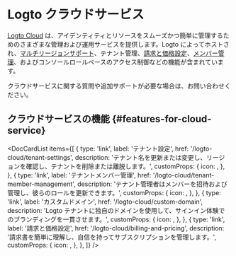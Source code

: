 
# Logto クラウドサービス

[Logto Cloud](https://cloud.logto.io) は、アイデンティティとリソースをスムーズかつ簡単に管理するためのさまざまな管理および運用サービスを提供します。Logto によってホストされ、[マルチリージョンサポート](/logto-cloud/tenant-settings#tenant-region)、テナント管理、[請求と価格設定](/logto-cloud/billing-and-pricing)、[メンバー管理](/logto-cloud/tenant-member-management)、およびコンソールロールベースのアクセス制御などの機能が含まれています。

クラウドサービスに関する質問や追加サポートが必要な場合は、お問い合わせください。

## クラウドサービスの機能 \{#features-for-cloud-service}

<DocCardList
  items={[
    {
      type: 'link',
      label: 'テナント設定',
      href: '/logto-cloud/tenant-settings',
      description:
        'テナント名を更新または変更し、リージョンを確認し、テナントを削除または離脱します。',
      customProps: {
        icon: <TenantSettings />,
      },
    },
    {
      type: 'link',
      label: 'テナントメンバー管理',
      href: '/logto-cloud/tenant-member-management',
      description: 'テナント管理者はメンバーを招待および管理し、彼らのロールを更新できます。',
      customProps: {
        icon: <TenantMemberManagement />,
      },
    },
    {
      type: 'link',
      label: 'カスタムドメイン',
      href: '/logto-cloud/custom-domain',
      description:
        'Logto テナントに独自のドメインを使用して、サインイン体験でのブランディングを一貫させます。',
      customProps: {
        icon: <CustomDomains />,
      },
    },
    {
      type: 'link',
      label: '請求と価格設定',
      href: '/logto-cloud/billing-and-pricing',
      description: '請求書を簡単に理解し、自信を持ってサブスクリプションを管理します。',
      customProps: {
        icon: <PricingAndBilling />,
      },
    },
  ]}
/>
